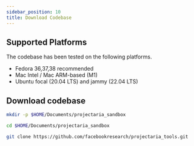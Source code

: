 ```yaml
---
sidebar_position: 10
title: Download Codebase
---
```


## Supported Platforms
The codebase has been tested on the following platforms.
* Fedora 36,37,38 recommended
* Mac Intel / Mac ARM-based (M1)
* Ubuntu focal (20.04 LTS) and jammy (22.04 LTS)


## Download codebase

```bash
mkdir -p $HOME/Documents/projectaria_sandbox

cd $HOME/Documents/projectaria_sandbox

git clone https://github.com/facebookresearch/projectaria_tools.git
```
